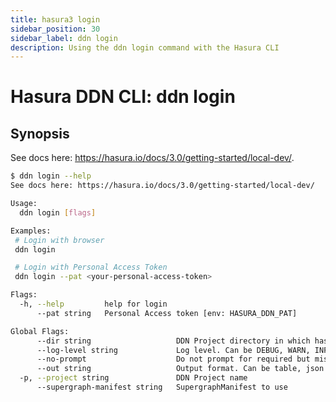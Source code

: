 ```yaml
---
title: hasura3 login
sidebar_position: 30
sidebar_label: ddn login
description: Using the ddn login command with the Hasura CLI
---
```


# Hasura DDN CLI: ddn login 

## Synopsis
See docs here: https://hasura.io/docs/3.0/getting-started/local-dev/.

```bash
$ ddn login --help
See docs here: https://hasura.io/docs/3.0/getting-started/local-dev/

Usage:
  ddn login [flags]

Examples:
 # Login with browser
 ddn login

 # Login with Personal Access Token
 ddn login --pat <your-personal-access-token>

Flags:
  -h, --help         help for login
      --pat string   Personal Access token [env: HASURA_DDN_PAT]

Global Flags:
      --dir string                   DDN Project directory in which hasura.yaml is present (default ".")
      --log-level string             Log level. Can be DEBUG, WARN, INFO, ERROR, or FATAL. (default "INFO")
      --no-prompt                    Do not prompt for required but missing flags
      --out string                   Output format. Can be table, json or yaml. (default "table")
  -p, --project string               DDN Project name
      --supergraph-manifest string   SupergraphManifest to use
```

